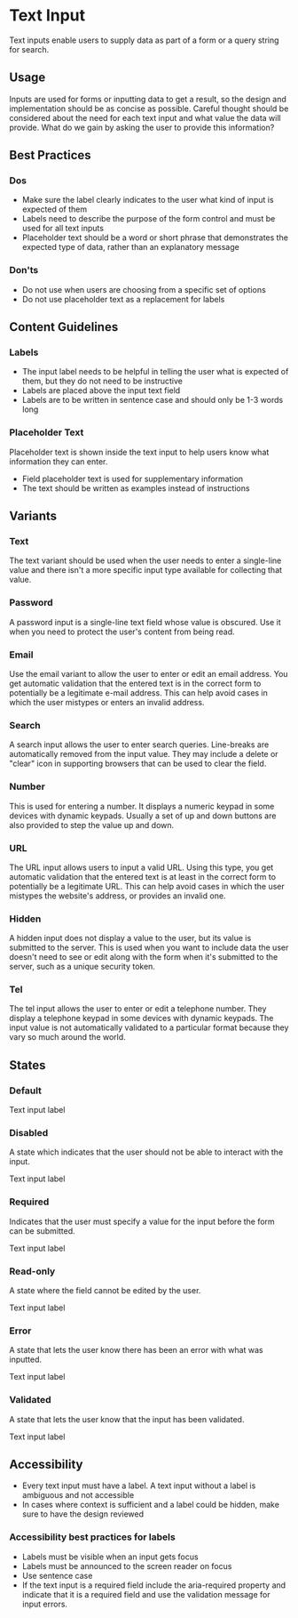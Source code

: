 # Text Input

<p
  style={{
    fontSize: 'var(--pharos-type-scale-6)',
    lineHeight: '2rem',
    marginBottom: 'var(--pharos-spacing-5-x)',
  }}
>
  Text inputs enable users to supply data as part of a form or a query string for search.
</p>

## Usage

Inputs are used for forms or inputting data to get a result, so the design and implementation should be as concise as possible. Careful thought should be considered about the need for each text input and what value the data will provide. What do we gain by asking the user to provide this information?

## Best Practices

### Dos

- Make sure the label clearly indicates to the user what kind of input is expected of them
- Labels need to describe the purpose of the form control and must be used for all text inputs
- Placeholder text should be a word or short phrase that demonstrates the expected type of data, rather than an explanatory message

### Don'ts

- Do not use when users are choosing from a specific set of options
- Do not use placeholder text as a replacement for labels

## Content Guidelines

### Labels

- The input label needs to be helpful in telling the user what is expected of them, but they do not need to be instructive
- Labels are placed above the input text field
- Labels are to be written in sentence case and should only be 1-3 words long

### Placeholder Text

Placeholder text is shown inside the text input to help users know what information they can enter.

- Field placeholder text is used for supplementary information
- The text should be written as examples instead of instructions

## Variants

### Text

The text variant should be used when the user needs to enter a single-line value and there isn't a more specific input type available for collecting that value.

### Password

A password input is a single-line text field whose value is obscured. Use it when you need to protect the user's content from being read.

### Email

Use the email variant to allow the user to enter or edit an email address. You get automatic validation that the entered text is in the correct form to potentially be a legitimate e-mail address. This can help avoid cases in which the user mistypes or enters an invalid address.

### Search

A search input allows the user to enter search queries. Line-breaks are automatically removed from the input value. They may include a delete or "clear" icon in supporting browsers that can be used to clear the field.

### Number

This is used for entering a number. It displays a numeric keypad in some devices with dynamic keypads. Usually a set of up and down buttons are also provided to step the value up and down.

### URL

The URL input allows users to input a valid URL. Using this type, you get automatic validation that the entered text is at least in the correct form to potentially be a legitimate URL. This can help avoid cases in which the user mistypes the website's address, or provides an invalid one.

### Hidden

A hidden input does not display a value to the user, but its value is submitted to the server. This is used when you want to include data the user doesn't need to see or edit along with the form when it's submitted to the server, such as a unique security token.

### Tel

The tel input allows the user to enter or edit a telephone number. They display a telephone keypad in some devices with dynamic keypads. The input value is not automatically validated to a particular format because they vary so much around the world.

## States

### Default

<Canvas>
  <pharos-text-input>
    <span slot="label">Text input label</span>
  </pharos-text-input>
</Canvas>

### Disabled

A state which indicates that the user should not be able to interact with the input.

<Canvas>
  <pharos-text-input disabled>
    <span slot="label">Text input label</span>
  </pharos-text-input>
</Canvas>

### Required

Indicates that the user must specify a value for the input before the form can be submitted.

<Canvas>
  <pharos-text-input required>
    <span slot="label">Text input label</span>
  </pharos-text-input>
</Canvas>

### Read-only

A state where the field cannot be edited by the user.

<Canvas>
  <pharos-text-input readonly>
    <span slot="label">Text input label</span>
  </pharos-text-input>
</Canvas>

### Error

A state that lets the user know there has been an error with what was inputted.

<Canvas>
  <pharos-text-input required invalidated message="This field is required">
    <span slot="label">Text input label</span>
  </pharos-text-input>
</Canvas>

### Validated

A state that lets the user know that the input has been validated.

<Canvas>
  <pharos-text-input required value="I have text" validated>
    <span slot="label">Text input label</span>
  </pharos-text-input>
</Canvas>

## Accessibility

- Every text input must have a label. A text input without a label is ambiguous and not accessible
- In cases where context is sufficient and a label could be hidden, make sure to have the design reviewed

### Accessibility best practices for labels

- Labels must be visible when an input gets focus
- Labels must be announced to the screen reader on focus
- Use sentence case
- If the text input is a required field include the aria-required property and indicate that it is a required field and use the validation message for input errors.
